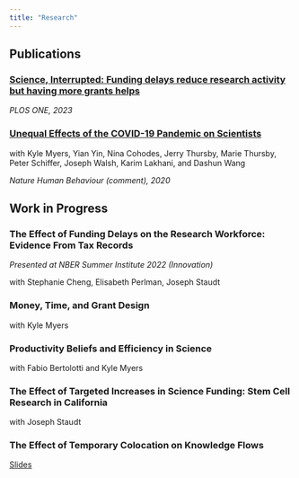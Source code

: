 ```yaml
---
title: "Research"
---
```


## Publications

### [Science, Interrupted: Funding delays reduce research activity but having more grants helps](https://journals.plos.org/plosone/article?id=10.1371/journal.pone.0280576)

*PLOS ONE, 2023*

### [Unequal Effects of the COVID-19 Pandemic on Scientists](https://www.nature.com/articles/s41562-020-0921-y)

with Kyle Myers, Yian Yin, Nina Cohodes, Jerry Thursby, Marie Thursby, Peter Schiffer, Joseph Walsh, Karim Lakhani, and Dashun Wang

*Nature Human Behaviour (comment), 2020*

## Work in Progress

### The Effect of Funding Delays on the Research Workforce: Evidence From Tax Records

*Presented at NBER Summer Institute 2022 (Innovation)*

with Stephanie Cheng, Elisabeth Perlman, Joseph Staudt

### Money, Time, and Grant Design

with Kyle Myers

### Productivity Beliefs and Efficiency in Science

with Fabio Bertolotti and Kyle Myers

### The Effect of Targeted Increases in Science Funding: Stem Cell Research in California

with Joseph Staudt

### The Effect of Temporary Colocation on Knowledge Flows

[Slides](https://wytham.rbind.io/html/urban2018/spillovers_uea2018.html#1)
